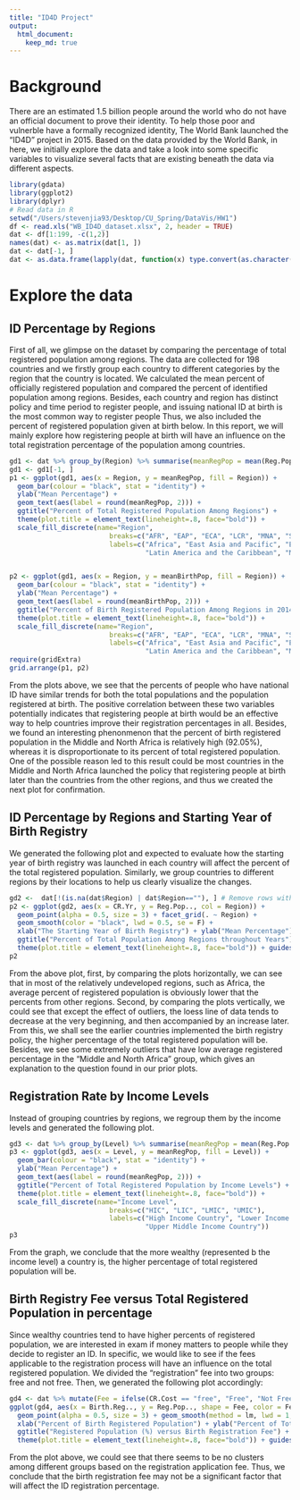 ```yaml
---
title: "ID4D Project"
output: 
  html_document:
    keep_md: true
---
```

# Background
There are an estimated 1.5 billion people around the world who do not have an official document to prove their identity. To help those poor and vulnerble have a formally recognized identity, The World Bank launched the "ID4D" project in 2015. Based on the data provided by the World Bank, in here, we initially explore the data and take a look into some specific variables to visualize several facts that are existing beneath the data via different aspects. 

```r
library(gdata)
library(ggplot2)
library(dplyr)
# Read data in R
setwd("/Users/stevenjia93/Desktop/CU_Spring/DataVis/HW1")
df <- read.xls("WB_ID4D_dataset.xlsx", 2, header = TRUE)
dat <- df[1:199, -c(1,2)]
names(dat) <- as.matrix(dat[1, ])
dat <- dat[-1, ]
dat <- as.data.frame(lapply(dat, function(x) type.convert(as.character(x))))
```

# Explore the data
## ID Percentage by Regions

First of all, we glimpse on the dataset by comparing the percentage of total registered population among regions. The data are collected for 198 countries and we firstly group each country to different categories by the region that the country is located. We calculated the mean percent of officially registered population and compared the percent of identified population among regions. Besides, each country and region has distinct policy and time period to register people, and issuing national ID at birth is the most common way to register people Thus, we also included the percent of registered population given at birth below. In this report, we will mainly explore how registering people at birth will have an influence on the total registration percentage of the population among countries.


```r
gd1 <- dat %>% group_by(Region) %>% summarise(meanRegPop = mean(Reg.Pop..), meanBirthPop = mean(Birth.Reg..))
gd1 <- gd1[-1, ]
p1 <- ggplot(gd1, aes(x = Region, y = meanRegPop, fill = Region)) + 
  geom_bar(colour = "black", stat = "identity") + 
  ylab("Mean Percentage") + 
  geom_text(aes(label = round(meanRegPop, 2))) +
  ggtitle("Percent of Total Registered Population Among Regions") + 
  theme(plot.title = element_text(lineheight=.8, face="bold")) +
  scale_fill_discrete(name="Region",
                         breaks=c("AFR", "EAP", "ECA", "LCR", "MNA", "SAR"),
                         labels=c("Africa", "East Asia and Pacific", "Europe and Central Asia", 
                                  "Latin America and the Caribbean", "Middle and North Africa", "South Asia"))


p2 <- ggplot(gd1, aes(x = Region, y = meanBirthPop, fill = Region)) + 
  geom_bar(colour = "black", stat = "identity") + 
  ylab("Mean Percentage") + 
  geom_text(aes(label = round(meanBirthPop, 2))) +
  ggtitle("Percent of Birth Registered Population Among Regions in 2014") + 
  theme(plot.title = element_text(lineheight=.8, face="bold")) +
  scale_fill_discrete(name="Region",
                         breaks=c("AFR", "EAP", "ECA", "LCR", "MNA", "SAR"),
                         labels=c("Africa", "East Asia and Pacific", "Europe and Central Asia", 
                                  "Latin America and the Caribbean", "Middle and North Africa", "South Asia"))
require(gridExtra)
grid.arrange(p1, p2)
```

From the plots above, we see that the percents of people who have national ID have similar trends for both the total populations and the population registered at birth. The positive correlation between these two variables potentially indicates that registering people at birth would be an effective way to help countries improve their registration percentages in all. Besides, we found an interesting phenonmenon that the percent of birth registered population in the Middle and North Africa is relatively high (92.05%), whereas it is disproportionate to its percent of total registered population. One of the possible reason led to this result could be most countries in the Middle and North Africa launched the policy that registering people at birth later than the countries from the other regions, and thus we created the next plot for confirmation.

## ID Percentage by Regions and Starting Year of Birth Registry

We generated the following plot and expected to evaluate how the starting year of birth registry was launched in each country will affect the percent of the total registered population. Similarly, we group countries to different regions by their locations to help us clearly visualize the changes.

```r
gd2 <-  dat[!(is.na(dat$Region) | dat$Region==""), ] # Remove rows with blank values in "Region"
p2 <- ggplot(gd2, aes(x = CR.Yr, y = Reg.Pop.., col = Region)) + 
  geom_point(alpha = 0.5, size = 3) + facet_grid(. ~ Region) + 
  geom_smooth(color = "black", lwd = 0.5, se = F) +
  xlab("The Starting Year of Birth Registry") + ylab("Mean Percentage") + 
  ggtitle("Percent of Total Population Among Regions throughout Years") + 
  theme(plot.title = element_text(lineheight=.8, face="bold")) + guides(fill = FALSE)
p2
```

From the above plot, first, by comparing the plots horizontally, we can see that in most of the relatively undeveloped regions, such as Africa, the average percent of registered population is obviously lower that the percents from other regions. Second, by comparing the plots vertically, we could see that except the effect of outliers, the loess line of data tends to decrease at the very beginning, and then accompanied by an increase later. From this, we shall see the earlier countries implemented the birth registry policy, the higher percentage of the total registered population will be. Besides, we see some extremely outliers that have low average registered percentage in the "Middle and North Africa" group, which gives an explanation to the question found in our prior plots. 

## Registration Rate by Income Levels

Instead of grouping countries by regions, we regroup them by the income levels and generated the following plot.

```r
gd3 <- dat %>% group_by(Level) %>% summarise(meanRegPop = mean(Reg.Pop..))
p3 <- ggplot(gd3, aes(x = Level, y = meanRegPop, fill = Level)) + 
  geom_bar(colour = "black", stat = "identity") + 
  ylab("Mean Percentage") + 
  geom_text(aes(label = round(meanRegPop, 2))) +
  ggtitle("Percent of Total Registered Population by Income Levels") + 
  theme(plot.title = element_text(lineheight=.8, face="bold")) +
  scale_fill_discrete(name="Income Level",
                         breaks=c("HIC", "LIC", "LMIC", "UMIC"),
                         labels=c("High Income Country", "Lower Income Country", "Lower Middle Income Country", 
                                  "Upper Middle Income Country"))
p3
```

From the graph, we conclude that the more wealthy (represented b the income level) a country is, the higher percentage of total registered population will be. 

## Birth Registry Fee versus Total Registered Population in percentage

Since wealthy countries tend to have higher percents of registered population, we are interested in exam if money matters to people while they decide to register an ID. In specific, we would like to see if the fees applicable to the registration process will have an influence on the total registered population. We divided the "registration" fee into two groups: free and not free. Then, we generated the following plot accordingly:

```r
gd4 <- dat %>% mutate(Fee = ifelse(CR.Cost == "free", "Free", "Not Free"))
ggplot(gd4, aes(x = Birth.Reg.., y = Reg.Pop.., shape = Fee, color = Fee)) + 
  geom_point(alpha = 0.5, size = 3) + geom_smooth(method = lm, lwd = 1, se = F) +
  xlab("Percent of Birth Registered Population") + ylab("Percent of Total Registered Population") + 
  ggtitle("Registered Population (%) versus Birth Registration Fee") + 
  theme(plot.title = element_text(lineheight=.8, face="bold")) + guides(fill = FALSE)
```

From the plot above, we could see that there seems to be no clusters among different groups based on the registration application fee. Thus, we conclude that the birth registration fee may not be a significant factor that will affect the ID registration percentage.
